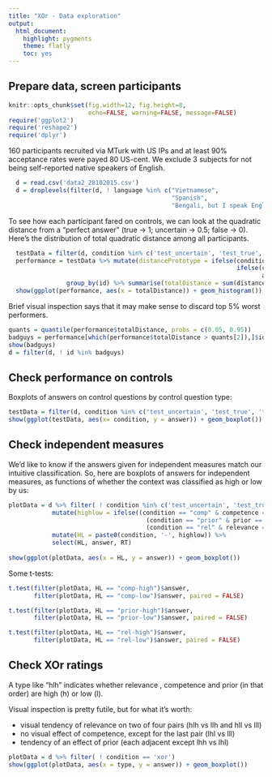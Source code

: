 ```yaml
---
title: "XOr - Data exploration"
output:
  html_document:
    highlight: pygments
    theme: flatly
    toc: yes
---
```


## Prepare data, screen participants

```r
knitr::opts_chunk$set(fig.width=12, fig.height=8, 
                      echo=FALSE, warning=FALSE, message=FALSE)
require('ggplot2')
require('reshape2')
require('dplyr')
```

160 participants recruited via MTurk with US IPs and at least 90% acceptance rates were payed 80 US-cent. We exclude 3 subjects for not being self-reported native speakers of English.


```r
  d = read.csv('data2_28102015.csv')
  d = droplevels(filter(d, ! language %in% c("Vietnamese", 
                                             "Spanish", 
                                             "Bengali, but I speak English as if I were a native speaker")))
```

To see how each participant fared on controls, we can look at the quadratic distance from a "perfect answer" (true -> 1; uncertain -> 0.5; false -> 0). Here's the distribution of total quadratic distance among all participants.

```r
  testData = filter(d, condition %in% c('test_uncertain', 'test_true', 'test_false'))
  performance = testData %>% mutate(distancePrototype = ifelse(condition == "test_uncertain", abs(answer-0.5)^2,
                                                               ifelse(condition == "test_true", abs(answer-1)^2,
                                                                      answer^2))) %>% 
                group_by(id) %>% summarise(totalDistance = sum(distancePrototype))
  show(ggplot(performance, aes(x = totalDistance)) + geom_histogram())
```

Brief visual inspection says that it may make sense to discard top 5% worst performers. 

```r
quants = quantile(performance$totalDistance, probs = c(0.05, 0.95))
badguys = performance[which(performance$totalDistance > quants[2]),]$id
show(badguys)
d = filter(d, ! id %in% badguys)
```


## Check performance on controls
 
Boxplots of answers on control questions by control question type:

```r
testData = filter(d, condition %in% c('test_uncertain', 'test_true', 'test_false'))
show(ggplot(testData, aes(x= condition, y = answer)) + geom_boxplot())
```

## Check independent measures

We'd like to know if the answers given for independent measures match our intuitive classification. So, here are boxplots of answers for independent measures, as functions of whether the context was classified as high or low by us:

```r
plotData = d %>% filter( ! condition %in% c('test_uncertain', 'test_true', 'test_false', 'xor') ) %>%
            mutate(highlow = ifelse((condition == "comp" & competence == 1) |
                                      (condition == "prior" & prior == 1) |
                                      (condition == "rel" & relevance == 1), "high", 'low')) %>%
            mutate(HL = paste0(condition, '-', highlow)) %>%
            select(HL, answer, RT)
             
show(ggplot(plotData, aes(x = HL, y = answer)) + geom_boxplot())
```

Some t-tests:

```r
t.test(filter(plotData, HL == "comp-high")$answer, 
       filter(plotData, HL == "comp-low")$answer, paired = FALSE)

t.test(filter(plotData, HL == "prior-high")$answer, 
       filter(plotData, HL == "prior-low")$answer, paired = FALSE)

t.test(filter(plotData, HL == "rel-high")$answer, 
       filter(plotData, HL == "rel-low")$answer, paired = FALSE)
```

## Check XOr ratings

A type like "hlh" indicates whether relevance , competence and prior (in that order) are high (h) or low (l).

Visual inspection is pretty futile, but for what it's worth:

- visual tendency of relevance on two of four pairs (hlh vs llh and hll vs lll)
- no visual effect of competence, except for the last pair (lhl vs lll)
- tendency of an effect of prior (each adjacent except lhh vs lhl)

```r
plotData = d %>% filter( ! condition == 'xor')
show(ggplot(plotData, aes(x = type, y = answer)) + geom_boxplot())
```

